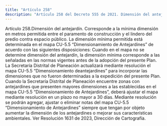 ```yaml
---
title: "Artículo 258"
description: "Artículo 258 del Decreto 555 de 2021. Dimensión del antejardín."
---
```


Artículo 258.Dimensión del antejardín. Corresponde a la mínima dimensión en metros permitida entre el paramento de construcción y el lindero del predio contra espacio público. La dimensión mínima permitida está determinada en el mapa CU-5.5 “Dimensionamiento de Antejardines” de acuerdo con las siguientes disposiciones:
Cuando en el mapa no se determine dimensión del antejardín, la dimensión mínima corresponde a las señaladas en las normas vigentes antes de la adopción del presente Plan.
La Secretaría Distrital de Planeación actualizará mediante resolución el mapa CU-5.5 “Dimensionamiento deantejardines” para incorporar las dimensiones que no fueron determinadas a la expedición del presente Plan.
Cuando la Secretaría Distrital de Planeación encuentre zonas con antejardines que presenten mayores dimensiones a las establecidas en el mapa CU-5.5 “Dimensionamiento de Antejardines”, deberá ajustar el mapa mediante resolución en un plazo no mayor a 30 días.
Mediante resolución se podrán agregar, ajustar o eliminar notas del mapa CU-5.5 “Dimensionamiento de Antejardines” siempre que tengan por objeto aumentar la dimensión de los antejardines o mejorar sus características ambientales.
Ver Resolución 1631 de 2023, Dirección de Cartografía.